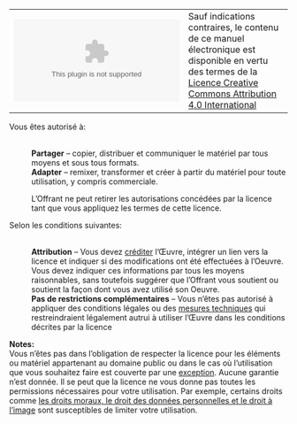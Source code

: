 ::: tcolorbox
|                       |                                                                                                                                                                                                                          |
|-------------------|:----------------------------------------------------|
| ![](images/CC/by.eps) | Sauf indications contraires, le contenu de ce manuel électronique est disponible en vertu des termes de la [Licence Creative Commons Attribution 4.0 International](https://creativecommons.org/licenses/by/4.0/deed.fr) |

Vous êtes autorisé à:

:    \
    **Partager** -- copier, distribuer et communiquer le matériel par tous moyens et sous tous formats.\
    **Adapter** -- remixer, transformer et créer à partir du matériel pour toute utilisation, y compris commerciale.

    L'Offrant ne peut retirer les autorisations concédées par la licence tant que vous appliquez les termes de cette licence.

Selon les conditions suivantes:

:    \
    **Attribution** -- Vous devez [créditer](https://creativecommons.org/licenses/by/4.0/deed.fr#) l'Œuvre, intégrer un lien vers la licence et indiquer si des modifications ont été effectuées à l'Oeuvre. Vous devez indiquer ces informations par tous les moyens raisonnables, sans toutefois suggérer que l'Offrant vous soutient ou soutient la façon dont vous avez utilisé son Oeuvre.\
    **Pas de restrictions complémentaires** -- Vous n'êtes pas autorisé à appliquer des conditions légales ou des [mesures techniques](https://creativecommons.org/licenses/by/4.0/deed.fr#) qui restreindraient légalement autrui à utiliser l'Œuvre dans les conditions décrites par la licence

**Notes:**\
Vous n'êtes pas dans l'obligation de respecter la licence pour les éléments ou matériel appartenant au domaine public ou dans le cas où l'utilisation que vous souhaitez faire est couverte par une [exception](https://creativecommons.org/licenses/by/4.0/deed.fr#). Aucune garantie n'est donnée. Il se peut que la licence ne vous donne pas toutes les permissions nécessaires pour votre utilisation. Par exemple, certains droits comme [les droits moraux, le droit des données personnelles et le droit à l'image](https://creativecommons.org/licenses/by/4.0/deed.fr#) sont susceptibles de limiter votre utilisation.
:::
